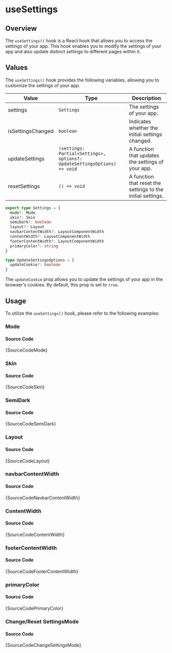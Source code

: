 # useSettings

## Overview

The `useSettings()` hook is a React hook that allows you to access the settings of your app. This hook enables you to modify the settings of your app and also update distinct settings to different pages within it.

## Values

The `useSettings()` hook provides the following variables, allowing you to customize the settings of your app.

| Value             | Type                                                                     | Description                                                 |
| ----------------- | ------------------------------------------------------------------------ | ----------------------------------------------------------- |
| settings          | `Settings`                                                               | The settings of your app.                                   |
| isSettingsChanged | `boolean`                                                                | Indicates whether the initial settings changed.             |
| updateSettings    | `(settings: Partial<Settings>, options?: UpdateSettingsOptions) => void` | A function that updates the settings of your app.           |
| resetSettings     | `() => void`                                                             | A function that reset the settings to the initial settings. |

```ts noCopy
export type Settings = {
  mode?: Mode
  skin?: Skin
  semiDark?: boolean
  layout?: Layout
  navbarContentWidth?: LayoutComponentWidth
  contentWidth?: LayoutComponentWidth
  footerContentWidth?: LayoutComponentWidth
  primaryColor?: string
}
```

```ts noCopy
type UpdateSettingsOptions = {
  updateCookie?: boolean
}
```

The `updateCookie` prop allows you to update the settings of your app in the browser's cookies. By default, this prop is set to `true`.

## Usage

To utilize the `useSettings()` hook, please refer to the following examples:


### Mode


<IframeWindow url="https://demos.pixinvent.com/vuexy-nextjs-admin-template/demo-1/en/hook-examples/use-settings/settings-mode" />

#### Source Code

<TsToJsCodeSnippet>{SourceCodeMode}</TsToJsCodeSnippet>

### Skin


<IframeWindow url="https://demos.pixinvent.com/vuexy-nextjs-admin-template/demo-1/en/hook-examples/use-settings/settings-skin" />

#### Source Code

<TsToJsCodeSnippet>{SourceCodeSkin}</TsToJsCodeSnippet>

### SemiDark


<IframeWindow url="https://demos.pixinvent.com/vuexy-nextjs-admin-template/demo-1/en/hook-examples/use-settings/settings-semi-dark" />

#### Source Code

<TsToJsCodeSnippet>{SourceCodeSemiDark}</TsToJsCodeSnippet>

### Layout


<IframeWindow url="https://demos.pixinvent.com/vuexy-nextjs-admin-template/demo-1/en/hook-examples/use-settings/settings-layout" />

#### Source Code

<TsToJsCodeSnippet>{SourceCodeLayout}</TsToJsCodeSnippet>

### navbarContentWidth


<IframeWindow url="https://demos.pixinvent.com/vuexy-nextjs-admin-template/demo-1/en/hook-examples/use-settings/settings-navbar-content-width" />

#### Source Code

<TsToJsCodeSnippet>{SourceCodeNavbarContentWidth}</TsToJsCodeSnippet>

### ContentWidth


<IframeWindow url="https://demos.pixinvent.com/vuexy-nextjs-admin-template/demo-1/en/hook-examples/use-settings/settings-content-width" />

#### Source Code

<TsToJsCodeSnippet>{SourceCodeContentWidth}</TsToJsCodeSnippet>

### footerContentWidth


<IframeWindow url="https://demos.pixinvent.com/vuexy-nextjs-admin-template/demo-1/en/hook-examples/use-settings/settings-footer-content-width" />

#### Source Code

<TsToJsCodeSnippet>{SourceCodeFooterContentWidth}</TsToJsCodeSnippet>

### primaryColor


<IframeWindow url="https://demos.pixinvent.com/vuexy-nextjs-admin-template/demo-1/en/hook-examples/use-settings/settings-primary-color" />

#### Source Code

<TsToJsCodeSnippet>{SourceCodePrimaryColor}</TsToJsCodeSnippet>

### Change/Reset SettingsMode


<IframeWindow url="https://demos.pixinvent.com/vuexy-nextjs-admin-template/demo-1/en/hook-examples/use-settings/settings-changed" />

#### Source Code

<TsToJsCodeSnippet>{SourceCodeChangeSettingsMode}</TsToJsCodeSnippet>

